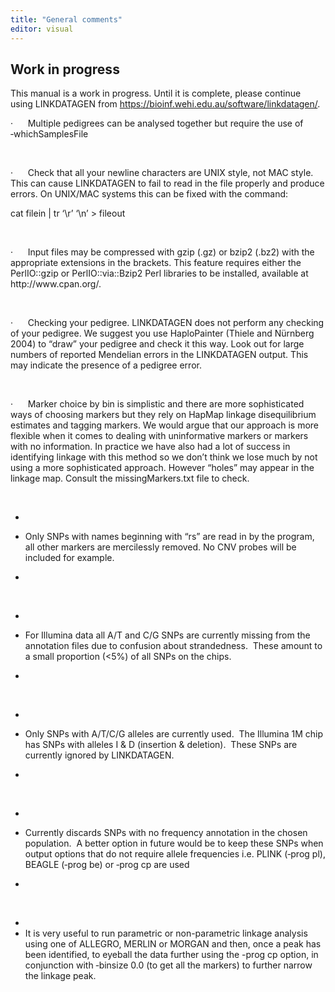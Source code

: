 ```yaml
---
title: "General comments"
editor: visual
---
```


:::{.callout-warning}
## Work in progress
This manual is a work in progress. 
Until it is complete, please continue using LINKDATAGEN from
<https://bioinf.wehi.edu.au/software/linkdatagen/>.
:::


·      Multiple pedigrees can be analysed together but require the use of ‑whichSamplesFile

 

·      Check that all your newline characters are UNIX style, not MAC style. This can cause LINKDATAGEN to fail to read in the file properly and produce errors. On UNIX/MAC systems this can be fixed with the command:\

cat filein \| tr '\\r' '\\n' \> fileout

 

·      Input files may be compressed with gzip (.gz) or bzip2 (.bz2) with the appropriate extensions in the brackets. This feature requires either the PerlIO::gzip or PerlIO::via::Bzip2 Perl libraries to be installed, available at http://www.cpan.org/.

 

·      Checking your pedigree. LINKDATAGEN does not perform any checking of your pedigree. We suggest you use HaploPainter (Thiele and Nürnberg 2004) to "draw" your pedigree and check it this way. Look out for large numbers of reported Mendelian errors in the LINKDATAGEN output. This may indicate the presence of a pedigree error.

 

·      Marker choice by bin is simplistic and there are more sophisticated ways of choosing markers but they rely on HapMap linkage disequilibrium estimates and tagging markers. We would argue that our approach is more flexible when it comes to dealing with uninformative markers or markers with no information. In practice we have also had a lot of success in identifying linkage with this method so we don't think we lose much by not using a more sophisticated approach. However "holes" may appear in the linkage map. Consult the missingMarkers.txt file to check.

 

-   

-   Only SNPs with names beginning with "rs" are read in by the program, all other markers are mercilessly removed. No CNV probes will be included for example.

-   

 

-   

-   For Illumina data all A/T and C/G SNPs are currently missing from the annotation files due to confusion about strandedness.  These amount to a small proportion (\<5%) of all SNPs on the chips.

-   

 

-   

-   Only SNPs with A/T/C/G alleles are currently used.  The Illumina 1M chip has SNPs with alleles I & D (insertion & deletion).  These SNPs are currently ignored by LINKDATAGEN.

-   

 

-   

-   Currently discards SNPs with no frequency annotation in the chosen population.  A better option in future would be to keep these SNPs when output options that do not require allele frequencies i.e. PLINK (‑prog pl), BEAGLE (‑prog be) or ‑prog cp are used

-   

 

-   

-   It is very useful to run parametric or non-parametric linkage analysis using one of ALLEGRO, MERLIN or MORGAN and then, once a peak has been identified, to eyeball the data further using the -prog cp option, in conjunction with ‑binsize 0.0 (to get all the markers) to further narrow the linkage peak.
